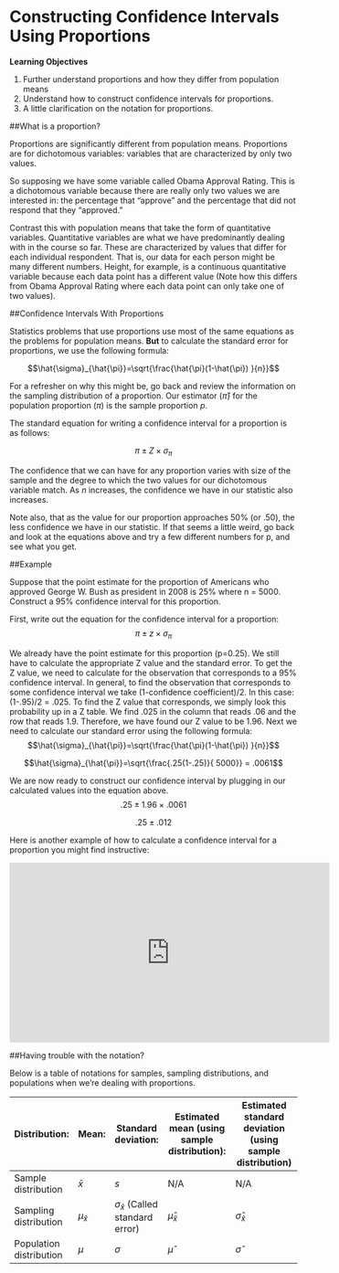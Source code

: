 
# Constructing Confidence Intervals Using Proportions

**Learning Objectives**

1. Further understand proportions and how they differ from population means
2. Understand how to construct confidence intervals for proportions.
3. A little clarification on the notation for proportions.

##What is a proportion?

Proportions are significantly different from population means. Proportions are for dichotomous variables: variables that are characterized by only two values.

So supposing we have some variable called Obama Approval Rating. This is a dichotomous variable because there are really only two values we are interested in: the percentage that "approve" and the percentage that did not respond that they "approved."

Contrast this with population means that take the form of quantitative variables. Quantitative variables are what we have predominantly dealing with in the course so far. These are characterized by values that differ for each individual respondent. That is, our data for each person might be many different numbers.  Height, for example, is a continuous quantitative variable because each data point has a different value (Note how this differs from Obama Approval Rating where each data point can only take one of two values).

##Confidence Intervals With Proportions

Statistics problems that use proportions use most of the same equations as the problems for population means. **But** to calculate the standard error for proportions, we use the following formula:

$$\hat{\sigma}_{\hat{\pi}}=\sqrt{\frac{\hat{\pi}(1-\hat{\pi}) }{n}}$$

For a refresher on why this might be, go back and review the information on the sampling distribution of a proportion.  Our estimator ($\hat{\pi}$} for the population proportion ($\pi$) is the sample proportion $p$.  

The standard equation for writing a confidence interval for a proportion is as follows:

$$\pi \pm Z \times \sigma_{\pi}$$

The confidence that we can have for any proportion varies with size of the sample and the degree to which the two values for our dichotomous variable match. As $n$ increases, the confidence we have in our statistic also increases.

Note also, that as the value for our proportion approaches 50% (or .50), the less confidence we have in our statistic. If that seems a little weird, go back and look at the equations above and try a few different numbers for p, and see what you get.

##Example

Suppose that the point estimate for the proportion of Americans who approved George W. Bush as president in 2008 is 25% where n = 5000. Construct a 95% confidence interval for this proportion.

First, write out the equation for the confidence interval for a proportion:
$$\pi \pm z \times \sigma_{\pi}$$

We already have the point estimate for this proportion (p=0.25). We still have to calculate the appropriate Z value and the standard error.
To get the Z value, we need to calculate for the observation that corresponds to a 95% confidence interval. In general, to find the observation that corresponds to some confidence interval we take (1-confidence coefficient)/2. In this case:  (1-.95)/2 = .025. To find the Z value that corresponds, we simply look this probability up in a Z table. We find .025 in the column that reads .06 and the row that reads 1.9. Therefore, we have found our Z value to be 1.96.
Next we need to calculate our standard error using the following formula:
$$\hat{\sigma}_{\hat{\pi}}=\sqrt{\frac{\hat{\pi}(1-\hat{\pi}) }{n}}$$

$$\hat{\sigma}_{\hat{\pi}}=\sqrt{\frac{.25(1-.25)}{ 5000}} = .0061$$

We are now ready to construct our confidence interval by plugging in our calculated values into the equation above.
$$.25 \pm 1.96\times .0061$$

$$.25 \pm .012$$

Here is another example of how to calculate a confidence interval for a proportion you might find instructive:

<iframe width="560" height="315" src="https://youtube.com/embed/3ReWri_jh3M" frameborder="0" allowfullscreen></iframe>

##Having trouble with the notation?

Below is a table of notations for samples, sampling distributions, and populations when we're dealing with proportions.

Distribution: | Mean: | Standard deviation: | Estimated mean (using sample distribution):| Estimated standard deviation (using sample distribution)
------------- | ------| ------------------- | ------------------------------------------ | ------------------------------------------------------- 
Sample distribution | $\bar{x}$ | $s$ | N/A | N/A
Sampling distribution | $\mu_{\bar{x}}$ | $\sigma_\bar{x}$ (Called standard error) | $\hat{\mu}_{\bar{x}}$ | $\hat{\sigma}_{\bar{x}}$
Population distribution | $\mu$ | $\sigma$ | $\hat{\mu}$ | $\hat{\sigma}$ 